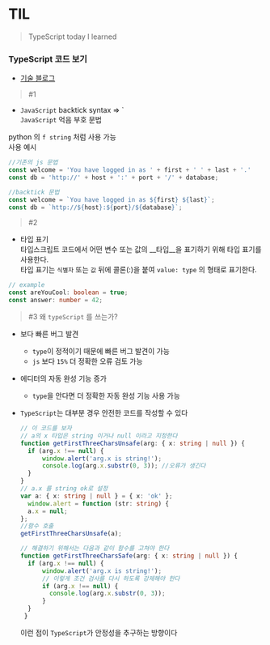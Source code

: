 # TIL
> TypeScript today I learned
### TypeScript 코드 보기
- <a href="https://github.com/min050410/TechBlog">기술 블로그</a>
> #1
- `JavaScript` backtick syntax => \`  
`JavaScript` 억음 부호 문법

python 의 `f string` 처럼 사용 가능  
사용 예시
```ts
//기존의 js 문법
const welcome = 'You have logged in as ' + first + ' ' + last + '.'
const db = 'http://' + host + ':' + port + '/' + database;
```

```ts
//backtick 문법
const welcome = `You have logged in as ${first} ${last}`;
const db = `http://${host}:${port}/${database}`;
```
> #2
- 타입 표기  
타입스크립트 코드에서 어떤 변수 또는 값의 __타입__을 표기하기 위해 타입 표기를 사용한다.  
타입 표기는 `식별자` 또는 `값` 뒤에 콜론(:)을 붙여 `value: type` 의 형태로 표기한다.
```ts
// example
const areYouCool: boolean = true;
const answer: number = 42;
```

> #3
왜 `typeScript` 를 쓰는가?
  
- 보다 빠른 버그 발견
  - `type`이 정적이기 때문에 빠른 버그 발견이 가능
  - `js` 보다 `15%` 더 정확한 오류 검토 가능
- 에디터의 자동 완성 기능 증가
  - `type`을 안다면 더 정확한 자동 완성 기능 사용 가능
- `TypeScript`는 대부분 경우 안전한 코드를 작성할 수 있다
     
  ```ts
  // 이 코드를 보자
  // a의 x 타입은 string 이거나 null 이라고 지정한다
  function getFirstThreeCharsUnsafe(arg: { x: string | null }) {
    if (arg.x !== null) {
        window.alert('arg.x is string!');
        console.log(arg.x.substr(0, 3)); //오류가 생긴다
    }
  }
  // a.x 를 string ok로 설정
  var a: { x: string | null } = { x: 'ok' };
    window.alert = function (str: string) {
    a.x = null;
  };
  //함수 호출
  getFirstThreeCharsUnsafe(a);
  ```
  ```ts
  // 해결하기 위해서는 다음과 같이 함수를 고쳐야 한다
  function getFirstThreeCharsSafe(arg: { x: string | null }) {
    if (arg.x !== null) {
        window.alert('arg.x is string!');
        // 이렇게 조건 검사를 다시 하도록 강제해야 한다
        if (arg.x !== null) {
          console.log(arg.x.substr(0, 3));
        }
    }
   }
  ```
  이런 점이 `TypeScript`가 안정성을 추구하는 방향이다

